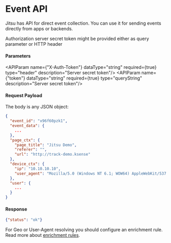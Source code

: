 # Event API

Jitsu has API for direct event collection. You can use it for sending events directly from apps or backends.

<APIMethod method="POST" path="/api/v1/s2s/event?token=$server_api_key_secret" title="S2S event"/>

Authorization server secret token might be provided either as query parameter or HTTP header

<h4>Parameters</h4>

<APIParam name={"X-Auth-Token"} dataType="string" required={true} type="header" description="Server secret token"/>
<APIParam name={"token"} dataType="string" required={true} type="queryString" description="Server secret token"/>

<h4>Request Payload</h4>

The body is any JSON object:

```json
{
  "event_id": "x96f60pzk1",
  "event_data": {
    ...
  },
  "page_ctx": {
    "page_title": "Jitsu Demo",
    "referer": "",
    "url": "http://track-demo.ksense"
  },
  "device_ctx": {
    "ip": "10.10.10.10",
    "user_agent": "Mozilla/5.0 (Windows NT 6.1; WOW64) AppleWebKit/537.36 (KHTML, like Gecko) Chrome/84.0.4147.125 Safari/537.36",
  },
  "user": {
    ...
  }
}
```

<h4>Response</h4>

```json
{"status": "ok"}
```

<Hint>
    For Geo or User-Agent resolving you should configure an enrichment rule. Read more about <a href="/docs/configuration/enrichment-rules">enrichment rules</a>.
</Hint>

<LargeLink title="Configuration of Authorization" href="/docs/configuration/authorization" />